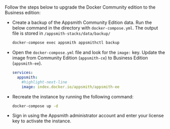 # 

<HideElements/>

Follow the steps below to upgrade the Docker Community edition to the Business edition:

<ul className="circle"> 
<li> Create a backup of the Appsmith Community Edition data. Run the below command in the directory with <code>docker-compose.yml</code>. The output file is stored in <code>/appsmith-stacks/data/backup/</code>

```bash
docker-compose exec appsmith appsmithctl backup
```   
</li>

<li> Open the <code>docker-compose.yml</code> file and look for the <code>image:</code> key. Update the image from Community Edition (<code>appsmith-ce</code>) to Business Edition (<code>appsmith-ee</code>).

```yaml
services:
  appsmith:
    #highlight-next-line
    image: index.docker.io/appsmith/appsmith-ee
```
  </li>
<li> Recreate the instance by running the following command:

```bash
docker-compose up -d
```        
</li>
<li>Sign in using the Appsmith administrator account and enter your license key to activate the instance. </li>

</ul>
